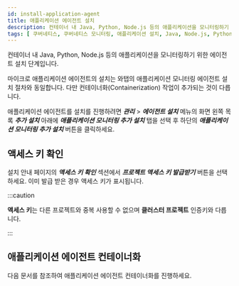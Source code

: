```yaml
---
id: install-application-agent
title: 애플리케이션 에이전트 설치
description: 컨테이너 내 Java, Python, Node.js 등의 애플리케이션을 모니터링하기 위한 에이전트 설치 단계입니다.
tags: [ 쿠버네티스, 쿠버네티스 모니터링, 애플리케이션 설치, Java, Node.js, Python ]
---
```



컨테이너 내 Java, Python, Node.js 등의 애플리케이션을 모니터링하기 위한 에이전트 설치 단계입니다.

마이크로 애플리케이션 에이전트의 설치는 와탭의 애플리케이션 모니터링 에이전트 설치 절차와 동일합니다. 다만 컨테이너화(Containerization) 작업이 추가되는 것이 다릅니다. 

애플리케이션 에이전트를 설치를 진행하려면 ***관리*** > ***에이전트 설치*** 메뉴의 화면 왼쪽 목록 ***추가 설치*** 아래에 ***애플리케이션 모니터링 추가 설치*** 탭을 선택 후 하단의 ***애플리케이션 모니터링 추가 설치*** 버튼을 클릭하세요.

<ImgLang img='k8s-install-master-node-application.png' desc='애플리케이션 에이전트 설치' />


## 액세스 키 확인

<ImgLang img='k8s-application-accesskey.png' desc='액세스 키 확인' />

설치 안내 페이지의 ***액세스 키 확인*** 섹션에서 ***프로젝트 액세스 키 발급받기*** 버튼을 선택하세요. 이미 발급 받은 경우 액세스 키가 표시됩니다.

:::caution

**액세스 키**는 다른 프로젝트와 중복 사용할 수 없으며 **클러스터 프로젝트** 인증키와 다릅니다.

:::

## 애플리케이션 에이전트 컨테이너화

다음 문서를 참조하여 애플리케이션 에이전트 컨테이너화를 진행하세요.


<DocCardList/>